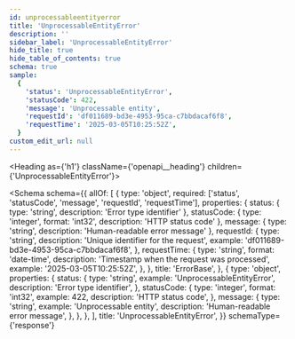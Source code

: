 ```yaml
---
id: unprocessableentityerror
title: 'UnprocessableEntityError'
description: ''
sidebar_label: 'UnprocessableEntityError'
hide_title: true
hide_table_of_contents: true
schema: true
sample:
  {
    'status': 'UnprocessableEntityError',
    'statusCode': 422,
    'message': 'Unprocessable entity',
    'requestId': 'df011689-bd3e-4953-95ca-c7bbdacaf6f8',
    'requestTime': '2025-03-05T10:25:52Z',
  }
custom_edit_url: null
---
```



<Heading as={'h1'} className={'openapi__heading'} children={'UnprocessableEntityError'}></Heading>

<Schema
  schema={{
    allOf: [
      {
        type: 'object',
        required: ['status', 'statusCode', 'message', 'requestId', 'requestTime'],
        properties: {
          status: { type: 'string', description: 'Error type identifier' },
          statusCode: { type: 'integer', format: 'int32', description: 'HTTP status code' },
          message: { type: 'string', description: 'Human-readable error message' },
          requestId: {
            type: 'string',
            description: 'Unique identifier for the request',
            example: 'df011689-bd3e-4953-95ca-c7bbdacaf6f8',
          },
          requestTime: {
            type: 'string',
            format: 'date-time',
            description: 'Timestamp when the request was processed',
            example: '2025-03-05T10:25:52Z',
          },
        },
        title: 'ErrorBase',
      },
      {
        type: 'object',
        properties: {
          status: {
            type: 'string',
            example: 'UnprocessableEntityError',
            description: 'Error type identifier',
          },
          statusCode: {
            type: 'integer',
            format: 'int32',
            example: 422,
            description: 'HTTP status code',
          },
          message: {
            type: 'string',
            example: 'Unprocessable entity',
            description: 'Human-readable error message',
          },
        },
      },
    ],
    title: 'UnprocessableEntityError',
  }}
  schemaType={'response'}
></Schema>
